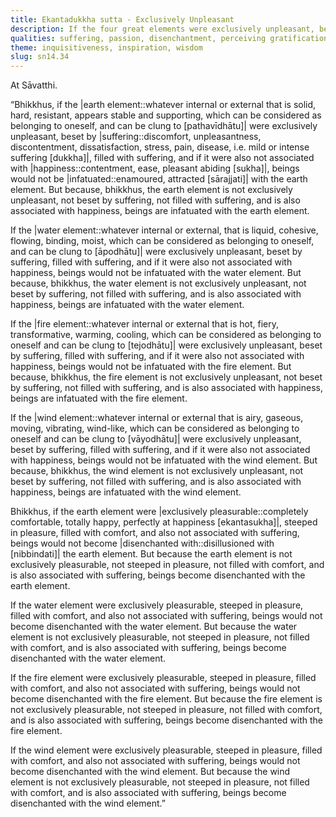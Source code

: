 ```yaml
---
title: Ekantadukkha sutta - Exclusively Unpleasant
description: If the four great elements were exclusively unpleasant, beings would not be infatuated with them. If they were exclusively pleasurable, beings would not become disenchanted with them.
qualities: suffering, passion, disenchantment, perceiving gratification, perceiving drawback
theme: inquisitiveness, inspiration, wisdom
slug: sn14.34
---
```


At Sāvatthi.

“Bhikkhus, if the |earth element::whatever internal or external that is solid, hard, resistant, appears stable and supporting, which can be considered as belonging to oneself, and can be clung to [pathavīdhātu]| were exclusively unpleasant, beset by |suffering::discomfort, unpleasantness, discontentment, dissatisfaction, stress, pain, disease, i.e. mild or intense suffering [dukkha]|, filled with suffering, and if it were also not associated with |happiness::contentment, ease, pleasant abiding [sukha]|, beings would not be |infatuated::enamoured, attracted [sārajjati]| with the earth element. But because, bhikkhus, the earth element is not exclusively unpleasant, not beset by suffering, not filled with suffering, and is also associated with happiness, beings are infatuated with the earth element.

If the |water element::whatever internal or external, that is liquid, cohesive, flowing, binding, moist, which can be considered as belonging to oneself, and can be clung to [āpodhātu]| were exclusively unpleasant, beset by suffering, filled with suffering, and if it were also not associated with happiness, beings would not be infatuated with the water element. But because, bhikkhus, the water element is not exclusively unpleasant, not beset by suffering, not filled with suffering, and is also associated with happiness, beings are infatuated with the water element.

If the |fire element::whatever internal or external that is hot, fiery, transformative, warming, cooling, which can be considered as belonging to oneself and can be clung to [tejodhātu]| were exclusively unpleasant, beset by suffering, filled with suffering, and if it were also not associated with happiness, beings would not be infatuated with the fire element. But because, bhikkhus, the fire element is not exclusively unpleasant, not beset by suffering, not filled with suffering, and is also associated with happiness, beings are infatuated with the fire element.

If the |wind element::whatever internal or external that is airy, gaseous, moving, vibrating, wind-like, which can be considered as belonging to oneself and can be clung to [vāyodhātu]| were exclusively unpleasant, beset by suffering, filled with suffering, and if it were also not associated with happiness, beings would not be infatuated with the wind element. But because, bhikkhus, the wind element is not exclusively unpleasant, not beset by suffering, not filled with suffering, and is also associated with happiness, beings are infatuated with the wind element.

Bhikkhus, if the earth element were |exclusively pleasurable::completely comfortable, totally happy, perfectly at happiness [ekantasukha]|, steeped in pleasure, filled with comfort, and also not associated with suffering, beings would not become |disenchanted with::disillusioned with [nibbindati]| the earth element. But because the earth element is not exclusively pleasurable, not steeped in pleasure, not filled with comfort, and is also associated with suffering, beings become disenchanted with the earth element.

If the water element were exclusively pleasurable, steeped in pleasure, filled with comfort, and also not associated with suffering, beings would not become disenchanted with the water element. But because the water element is not exclusively pleasurable, not steeped in pleasure, not filled with comfort, and is also associated with suffering, beings become disenchanted with the water element.

If the fire element were exclusively pleasurable, steeped in pleasure, filled with comfort, and also not associated with suffering, beings would not become disenchanted with the fire element. But because the fire element is not exclusively pleasurable, not steeped in pleasure, not filled with comfort, and is also associated with suffering, beings become disenchanted with the fire element.

If the wind element were exclusively pleasurable, steeped in pleasure, filled with comfort, and also not associated with suffering, beings would not become disenchanted with the wind element. But because the wind element is not exclusively pleasurable, not steeped in pleasure, not filled with comfort, and is also associated with suffering, beings become disenchanted with the wind element.”